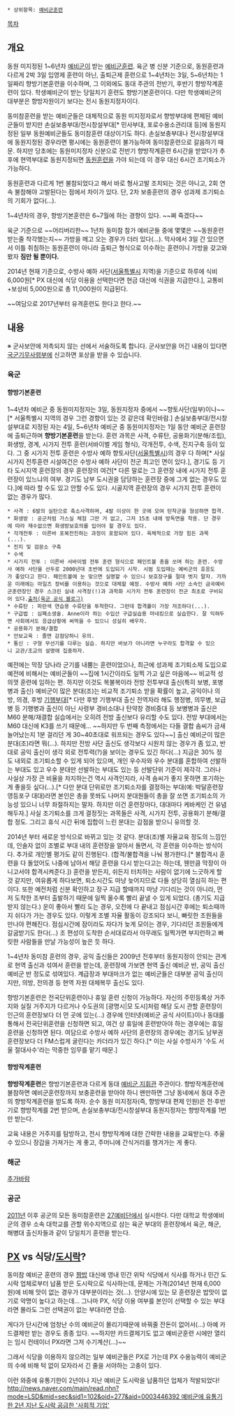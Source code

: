  * 상위항목: [[예비군훈련]]

[[목차]]

== 개요 ==
동원 미지정된 1~6년차 [[예비군]]이 받는 [[예비군훈련]]. 육군 병 신분 기준으로, 동원훈련과 다르게 2박 3일 입영제 훈련이 아닌, 출퇴근제 훈련으로 1~4년차는 3일, 5~6년차는 1일짜리 향방기본훈련을 이수하며, 그 이외에도 동대 주관의 전반기, 후반기 향방작계훈련이 있다. 학생예비군이 받는 당일치기 훈련도 향방기본훈련이다. 다만 학생예비군의 대부분은 향방자원이기 보다는 전시 동원지정자이다.

동미참훈련을 받는 예비군들은 대체적으로 동원 미지정자로서 향방부대에 편제된 예비군들이 받지만 손실보충부대/전시창설부대[* 민사부대, 포로수용소관리대 등]에 동원지정된 일부 동원예비군들도 동미참훈련 대상이기도 하다. 손실보충부대나 전시창설부대에 동원지정된 경우라면 평시에는 동원훈련이 불가능하여 동미참훈련으로 갈음하기 때문. 하지만 당초에는 동원미지정자 신분으로 전반기 향방작계훈련 6시간을 받았다가 추후에 현역부대로 동원지정되면 [[동원훈련]]을 가야 되는데 이 경우 대신 6시간 조기퇴소가 가능하다.

동원훈련과 다르게 1번 불참되었다고 해서 바로 형사고발 조치되는 것은 아니고, 2회 연속 불참해야 고발된다는 점에서 차이가 있다. 단, 2차 보충훈련의 경우 성과제 조기퇴소의 기회가 없다(...).

1~4년차의 경우, 향방기본훈련은 6~7월에 하는 경향이 있다. ~~쪄 죽겠다~~

육군 기준으로 ~~어리버리한~~ 1년차 동미참 참가 예비군들 중에 몇몇은 ~~동원훈련 받는줄 착각했는지~~ 가방을 메고 오는 경우가 더러 있다(...). 막사에서 3일 간 있으면서 이틀 취침하는 동원훈련이 아니라 출퇴근 형식으로 이수하는 훈련이니 가방을 갖고와봤자 '''짐만 될 뿐이다.''' 

2014년 현재 기준으로, 수방사 예하 사단([[서울특별시]] 지역)을 기준으로 하루에 식비 6,000원[* PX 대신에 식당 이용을 선택한다면 현금 대신에 식권을 지급한다.], 교통비+보상비 5,000원으로 총 11,000원이 지급된다.

~~여담으로 2017년부터 유격훈련도 한다고 한다.~~

== 내용 ==
※ 군사보안에 저촉되지 않는 선에서 서술하도록 합니다. 군사보안을 어긴 내용이 있다면 [[국군기무사령부]]에 신고하면 포상을 받을 수 있습니다.

=== 육군 ===
==== 향방기본훈련 ====
1~4년차 예비군 중 동원미지정자는 3일, 동원지정자 중에서 ~~향토사단(일부)이나~~[* 서울특별시 지역의 경우 그런 경향이 있는 것 같은데 확인바람.] 손실보충부대/전시창설부대로 지정된 자는 4일, 5~6년차 예비군 중 동원미지정자는 1일 동안 예비군 훈련장에 출퇴근하며 '''향방기본훈련'''을 받는다. 훈련 과목은 사격, 수류탄, 공용화기(분해/조립), 화생방, 경계, 시가지 전투 훈련(서바이벌 게임 형식), 각개전투, 수색, 진지구축 등이 있다. 그 중 시가지 전투 훈련은 수방사 예하 향토사단([[서울특별시]])의 경우 다 하며[* 사실 시가지 전투훈련 시설여건은 수방사 예하 사단이 전군 최고인 면이 있다.], 경기도 등 기타 도시지역 훈련장의 경우 훈련장의 여건[* 다른 말로는 그 훈련장 내에 시가지 전투 훈련장이 있느냐의 여부. 경기도 남부 도시권을 담당하는 훈련장 중에 그게 없는 경우도 있다.]에 따라 할 수도 있고 안할 수도 있다. 시골지역 훈련장의 경우 시가지 전투 훈련이 없는 경우가 많다.

 * 사격 : 6발의 실탄으로 축소사격하며, 4발 이상이 한 곳에 모여 탄착군을 형성하면 합격.
 * 화생방 : 공군처럼 가스실 체험 그딴 거 없고, 그저 15초 내에 방독면을 착용. 단 경우에 따라 재수없으면 화생방보호의를 입어야 할 경우도 있다.
 * 각개전투 : 이른바 포복전진하는 과정이 포함되어 있다. 육체적으로 가장 힘든 과목(...).
 * 진지 및 검문소 구축
 * 수색
 * 시가지 전투 : 이른바 서바이벌 전투 훈련 형식으로 페인트볼 총을 쏘며 하는 훈련. 수방사 예하 사단을 선두로 2000년대 초반에 도입되기 시작. 시범 도입때는 예비군의 호응도가 좋았다고 한다. 페인트볼에 눈 맞으면 실명할 수 있으니 보호장구를 절대 벗지 말자. 가까운 미래에는 마일즈 장비를 이용하는 것으로 대체할 예정. 수방사 예하 사단 소속인 금곡예비군훈련장인 경우 스크린 실내 사격장(!)과 과학화 시가지 전투 훈련장이 전군 최초로 구비되어 있다.[http://armynuri.tistory.com/867 출처(육군 공식 블로그)]
 * 수류탄 : 파란색 연습용 수류탄을 투척한다. 그런데 합격률이 가장 저조하다(...).
 * 구급법 : 심폐소생술. Anne이라 하는 수입산 구급실습용 마네킹으로 실습한다. 잘 익혀두면 사회에서도 응급상황에 써먹을 수 있으니 성실히 배우자.
 * 공용화기 분해/결합
 * 안보교육 : 졸면 감점당하니 유의.
 * 통신 : 구형 무선기를 다루는 실습. 하지만 바보가 아니라면 누구라도 합격할 수 있으니 교관/조교의 설명에 집중하자.

예전에는 막장 당나라 군기를 내뿜는 훈련이었으나, 최근에 성과제 조기퇴소제 도입으로 예전에 비해서는 예비군들이 ~~집에 1시간이라도 일찍 가고 싶은 마음에~~ 비교적 성의껏 훈련에 임하는 편. 하지만 이것도 복불복이라 전방 전투부대 출신(특히 보병, 포병 병과 출신) 예비군이 많은 분대(조)는 비교적 조기퇴소 받을 확률이 높고, 공익이나 의방, 의경, 후방 [[기행부대]][* 다만 후방 기행부대 출신 전역자라 해도 행정병, 의무병, 보급병 등 기행병과 출신이 아닌 사령부 경비소대나 탄약창 경비중대 등 보병병과 출신은 M60 분해/재결합 실습에서는 오히려 전방 출신보다 유리할 수도 있다. 전방 부대에서는 M60 대신에 K3를 쓰기 때문에...  ~~하지만 두 번째 측정에서는 다들 결합 솜씨가 금새 늘어났는지 1분 걸리던 게 30~40초대로 워프되는 경우도 있다~~] 출신 예비군이 많은 분대(조)라면 뭐(...). 하지만 전방 사단 출신도 생각보다 시원치 않는 경우가 좀 있고, 반대로 공익 출신이 생각 외로 전투력(?)을 보이는 경우도 있긴 하다(...) 지금은 30% 정도 내외로 조기퇴소할 수 있게 되어 있으며, 개인 우수자와 우수 분대를 혼합하여 선발하는 부대도 있고 우수 분대만 선발하는 부대도 있는 등 선발단위 기준이 제각각. 그러나 사실상 가장 큰 비율을 차지하는건 역시 사격인지라, 사격 솜씨가 좋지 못하면 포기하는게 좋을듯 싶다(...).[* 다만 분대 단위로만 조기퇴소자를 결정하는 부대(예: 박달훈련장 영등포구 대대)라면 본인은 총을 못쏴도 나머지 분대원들이 총을 잘 쏘면 조기퇴소의 가능성 있으니 너무 좌절하지는 말자. 하지만 이건 훈련장마다, 대대마다 케바케인 건 유념해두자.] 사실 조기퇴소를 크게 결정짓는 과목들은 사격, 시가지 전투, 공용화기 분해/결합 정도. 그리고 휴식 시간 뒤에 집합이 느린 분대는 감점을 받으니 유의할 것.

2014년 부터 새로운 방식으로 바뀌고 있는 것 같다. 분대(조)별 자율교육 정도의 느낌인데, 인솔자 없이 조별로 부대 내의 훈련장을 알아서 돌면서, 각 훈련을 이수하는 방식이다. 추가로 개인별 평가도 같이 진행된다. (합격/불합격을 나눠 평가한다.[* 불합격시 훈련을 다 돌았어도 나중에 남아서 해당 훈련을 다시 받는다고는 하는데, 웬만큼 막장이 아니고서야 합격시켜준다.]) 훈련을 받든지, 쉬든지 터치하는 사람이 없기에 느긋하게 할 것 같지만, 여유롭게 하다보면, 퇴소시간도 마냥 늦어지므로 다들 상당히 열심히 하는 편이다. 또한 예전처럼 신분 확인하고 장구 지급 할때까지 마냥 기다리는 것이 아니라, 먼저 도착한 조부터 출발하기 때문에 일찍 올수록 빨리 끝낼 수 있게 되었다. (총기도 지급받지 않는다.) 운이 좋아서 빨리 도는 경우, 오전에 다 끝내고 점심시간 후에는 퇴소때까지 쉬다가 가는 경우도 있다. 이렇게 조별 자율 활동이 강조되다 보니, 빠릿한 조원들을 만나야 편해진다. 점심시간에 잠이라도 자다가 늦게 모이는 경우, 기다리던 조원들에게 갈굼받기도 한다(...) 조 편성이 도착한 순서대로라서 아무래도 일찍가면 부지런하고 빠릿한 사람들을 만날 가능성이 높은 듯 하다. 

1~4년차 동미참 훈련의 경우, 공익 출신들은 2009년 전후부터 동원지정이 안되는 관계로 현역 출신과 섞여서 훈련을 받는데, 훈련장에 가보면 현역 출신 예비군 반, 공익 출신 예비군 반 정도로 섞여있다. 계급장과 부대마크가 없는 예비군들은 대부분 공익 출신이지만, 의방, 전의경 등 현역 자원 대체복무 출신도 있다.

향방기본훈련은 전국단위훈련이나 휴일 훈련 신청이 가능하다. 자신의 주민등록상 거주지와 실질 거주지가 다르거나 수도권의 [광명시|모 도시]처럼 해당 도시 관할 훈련장이 인근의 훈련장보다 더 먼 곳에 있는(...) 경우에 인터넷(예비군 공식 사이트)이나 동대를 통해서 전국단위훈련을 신청하면 되고, 여건 상 휴일에 훈련받아야 하는 경우에는 휴일 훈련을 신청하면 된다. 여담으로 수방사 예하 사단의 훈련장의 경우에는 경기도 남부권 훈련장보다 더 FM스럽게 굴린다는 카더라가 있긴 하다.[* 이는 사실 수방사가 '수도 서울 절대사수'라는 막중한 임무를 맡기 때문.]

==== 향방작계훈련 ====
'''향방작계훈련'''은 향방기본훈련과 다르게 동대 [[예비군 지휘관]] 주관이다. 향방작계훈련에 불참하면 예비군훈련장까지 보충훈련을 받아야 하니 왠만하면 그냥 동네에서 동대 주관의 향방작계훈련을 받도록 하자. 순수 동원 미지정자(즉, 향방부대 편제 인원)은 전·후반기로 향방작계를 2번 받으며, 손실보충부대/전시창설부대 동원지정자는 향방작계를 1번만 받는다.

교육 내용은 거주지를 탐방하고, 전시 향방작계에 대한 간략한 내용을 교육받는다. 추울 수 있으니 장갑을 가져가는 게 좋고, 주머니에 간식거리를 챙겨가는 게 좋다.

=== 해군 ===
[[추가바람]]

=== 공군 ===
[[2011년]] 이후 공군의 모든 동미참훈련은 [[27예비단]]에서 실시한다. 다만 대학교 학생예비군의 경우 소속 대학교를 관할 위수지역으로 삼는 육군 부대의 훈련장에서 육군, 해군, 해병대 출신자들과 같이 당일치기 훈련을 받는다.

== [[PX]] vs 식당/[[도시락]]? ==
동미참 예비군 훈련의 경우 [[짬밥]] 대신에 영내 민간 위탁 식당에서 식사를 하거나 민간 도시락 업체로부터 납품 받은 도시락으로 식사하는데, 문제는 가격(2014년 현재 6,000원)에 비해 맛이 없는 경우가 대부분이라는 것(...). 안양시에 있는 모 훈련장은 밥맛이 없기로 악명이 높다고 하는데... 그나마 PX, 식당 이용 여부를 본인이 선택할 수 있는 부대라면 몰라도 그런 선택권이 없는 부대라면 안습.

게다가 단시간에 엄청난 수의 예비군이 몰리기때문에 바꿔줄 잔돈이 없어서(...) 아예 카드결제만 받는 경우도 종종 있다. ~~하지만 카드결제기도 없고 예비군훈련 시에만 열리는 임시 컨테이너 PX라면 그저 수기계산(...)~~

그래서 식당을 이용하지 않으려는 일부 예비군들은 PX로 가는데 PX 수용능력이 예비군의 수에 비해 턱 없이 모자라서 긴 줄을 서야하는 고충이 있다.

이런 와중에 유통기한이 2년이나 지난 예비군 도시락을 납품하던 업체가 적발되었다! 
[[http://news.naver.com/main/read.nhn?mode=LSD&mid=sec&sid1=102&oid=277&aid=0003446392 예비군에 유통기한 2년 지난 도시락 공급한 '사회적 기업']]
